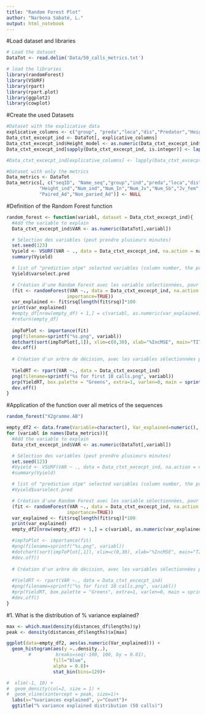 ```yaml
---
title: "Random Forest Plot"
author: "Narbona Sabaté, L."
output: html_notebook
---
```


#Load dataset and libraries
```r
# Load the dataset
DataTot <- read.delim('Data/50_calls_metrics.txt')

# load the libraries
library(randomForest)
library(VSURF)
library(rpart)
library(rpart.plot)
library(ggplot2)
library(cowplot)
```

#Create the used Datasets
```r
#Dataset with the explicative data
explicative_columns <- c("group", "preda","loca","dis","Predator","Height_model","Height_ind","Num_ind","Num_In","Num_Jv","Num_Sb","Jv_fem","Sb_fem","Ad_fem","Paired_Ad","Non_paried_Ad")
Data_ctxt_excecpt_ind <- DataTot[, explicative_columns]
Data_ctxt_excecpt_ind$Height_model <- as.numeric(Data_ctxt_excecpt_ind$Height_model)
Data_ctxt_excecpt_ind[sapply(Data_ctxt_excecpt_ind, is.integer)] <- lapply(Data_ctxt_excecpt_ind[sapply(Data_ctxt_excecpt_ind, is.integer)], as.numeric)

#Data_ctxt_excecpt_ind[explicative_columns] <- lapply(Data_ctxt_excecpt_ind[explicative_columns], factor)#convert all columns into factors

#Dataset with only the metrics
Data_metrics <- DataTot 
Data_metrics[, c("seqID", "Name_seq","group","ind","preda","loca","dis","Predator","Height_model",
            "Height_ind","Num_ind","Num_In","Num_Jv","Num_Sb","Jv_fem","Sb_fem","Ad_fem",
            "Paired_Ad","Non_paried_Ad")] <- NULL

```

#Definition of the Random Forest function 
```r
random_forest <- function(variabl, dataset = Data_ctxt_excecpt_ind){
  #Add the variable to explain
  Data_ctxt_excecpt_ind$VAR <- as.numeric(DataTot[,variabl])

  # Sélection des variables (peut prendre plusieurs minutes)
  set.seed(123)
  Vyield <- VSURF(VAR ~ ., data = Data_ctxt_excecpt_ind, na.action = na.omit) 
  summary(Vyield)

  # list of "prediction stpe" selected variables (column number, the predicted variable is not taken into account)
  Vyield$varselect.pred 

  # Création d'une Random Forest avec les variable sélectionnées, pour pouvoir obtenir le "% var explained"
  (fit <- randomForest(VAR ~., data = Data_ctxt_excecpt_ind, na.action = na.omit,
                      importance=TRUE))
  var_explained <- fit$rsq[length(fit$rsq)]*100
  print(var_explained)
  #empty_df[nrow(empty_df) + 1,] = c(variabl, as.numeric(var_explained))
  #return(empty_df)
  
  impToPlot <- importance(fit)
  png(filename=sprintf("%s.png", variabl))
  dotchart(sort(impToPlot[,1]), xlim=c(0,30), xlab="%IncMSE", main="TITLE") # 500x450
  dev.off()
  
  # Création d'un arbre de décision, avec les variables sélectionnées par VSURF
  
  YieldRT <- rpart(VAR ~., data = Data_ctxt_excecpt_ind)
  png(filename=sprintf("%s for first 10 calls.png", variabl))
  prp(YieldRT, box.palette = "Greens", extra=1, varlen=0, main = sprintf("%s", variabl)) #850x700
  dev.off()
}

```

#Application of the function over all metrics of the sequences
```r
random_forest("X2gramme.AB")

empty_df2 <- data.frame(Variable=character(), Var_explained=numeric(), stringsAsFactors=FALSE)
for (variabl in names(Data_metrics)){
  #Add the variable to explain
  Data_ctxt_excecpt_ind$VAR <- as.numeric(DataTot[,variabl])

  # Sélection des variables (peut prendre plusieurs minutes)
  set.seed(123)
  #Vyield <- VSURF(VAR ~ ., data = Data_ctxt_excecpt_ind, na.action = na.omit) 
  #summary(Vyield)

  # list of "prediction stpe" selected variables (column number, the predicted variable is not taken into account)
  #Vyield$varselect.pred 

  # Création d'une Random Forest avec les variable sélectionnées, pour pouvoir obtenir le "% var explained"
  (fit <- randomForest(VAR ~., data = Data_ctxt_excecpt_ind, na.action = na.omit,
                      importance=TRUE))
  var_explained <- fit$rsq[length(fit$rsq)]*100
  print(var_explained)
  empty_df2[nrow(empty_df2) + 1,] = c(variabl, as.numeric(var_explained))

  #impToPlot <- importance(fit)
  #png(filename=sprintf("%s.png", variabl))
  #dotchart(sort(impToPlot[,1]), xlim=c(0,30), xlab="%IncMSE", main="TITLE") # 500x450
  #dev.off()
  
  # Création d'un arbre de décision, avec les variables sélectionnées par VSURF
  
  #YieldRT <- rpart(VAR ~., data = Data_ctxt_excecpt_ind)
  #png(filename=sprintf("%s for first 10 calls.png", variabl))
  #prp(YieldRT, box.palette = "Greens", extra=1, varlen=0, main = sprintf("%s", variabl)) #850x700
  #dev.off()
}
```

#1. What is the distribution of % variance explained?
```r
max <- which.max(density(distances_df$lengths)$y)
peak <- density(distances_df$lengths)$x[max]

ggplot(data=empty_df2, aes(as.numeric(Var_explained))) + 
  geom_histogram(aes(y =..density..), 
        #         breaks=seq(-100, 100, by = 0.01),
                 fill="blue",
                 alpha = 0.8)+
                 stat_bin(bins=129)+

#  xlim(-1, 10) +
#  geom_density(col=2, size = 1) + 
#  geom_vline(xintercept = peak, size=1)+
  labs(x="%variances explained", y="Count")+
  ggtitle("% variance explained distribution (50 calls)")

```